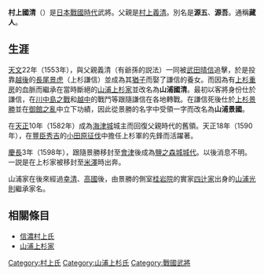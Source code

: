 {{japanese|japanese=村上 国清|kana=むらかみ くにきよ|romaji=Murakami Kunikiyo|舊寫=村上 國清}}
'''村上國清'''（{{bd|1546年||1603年}}）是[[日本戰國時代|日本戰國時代]]武將。父親是[[村上義清|村上義清]]。別名是'''源五'''、'''源吾'''。通稱'''藏人'''。

== 生涯 ==
[[天文_(後奈良天皇)|天文]]22年（1553年），與父親義清（有爺孫的説法）一同被[[武田晴信|武田晴信]]追擊，於是投靠[[越後|越後]]的[[長尾景虎|長尾景虎]]（上杉謙信）並成為其[[猶子|猶子]]而娶了謙信的養女。而因為有[[上杉重房|上杉重房]]的血脈而繼承在當時斷絕的[[山浦上杉家|山浦上杉家]]並改名為'''山浦國清'''。最初以客將身份仕於謙信，在[[川中島之戰|川中島之戰]]和[[越中|越中]]的戰鬥等跟隨謙信在各地轉戰。在謙信死後仕於[[上杉景勝|上杉景勝]]並在[[御館之亂|御館之亂]]中立下功績，因此從景勝的名字中受領一字而改名為'''山浦景國'''。

在[[天正_(日本)|天正]]10年（1582年）成為[[海津城|海津城]]城主而回復父親時代的舊領。天正18年（1590年），在[[豐臣秀吉|豐臣秀吉]]的[[小田原征伐|小田原征伐]]中擔任上杉軍的先鋒而活躍著。

[[慶長|慶長]]3年（1598年），跟隨景勝移封至[[會津|會津]]後成為[[鹽之森城|鹽之森城]][[城代|城代]]。以後消息不明。一説是在上杉家被移封至[[米澤|米澤]]時出奔。

山浦家在後來經過[[山浦幸清|幸清]]、[[山浦高國|高國]]後，由景勝的側室[[桂岩院|桂岩院]]的實家[[四辻家|四辻家]]出身的[[山浦光則|山浦光則]]繼承家名。

== 相關條目 ==
*[[信濃村上氏|信濃村上氏]]
*[[山浦上杉家|山浦上杉家]]
{{越後上杉家當主}}

{{DEFAULTSORT:Murakami, Kunikiyo}}
[[Category:村上氏|Category:村上氏]]
[[Category:山浦上杉氏|Category:山浦上杉氏]]
[[Category:戰國武將|Category:戰國武將]]